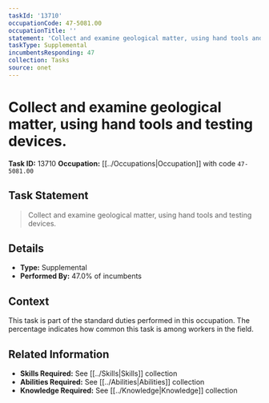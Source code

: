 ```yaml
---
taskId: '13710'
occupationCode: 47-5081.00
occupationTitle: ''
statement: 'Collect and examine geological matter, using hand tools and testing devices.'
taskType: Supplemental
incumbentsResponding: 47
collection: Tasks
source: onet
---
```

# Collect and examine geological matter, using hand tools and testing devices.

**Task ID:** 13710
**Occupation:** [[../Occupations|Occupation]] with code `47-5081.00`

## Task Statement

> Collect and examine geological matter, using hand tools and testing devices.

## Details

- **Type:** Supplemental
- **Performed By:** 47.0% of incumbents

## Context

This task is part of the standard duties performed in this occupation. The percentage indicates how common this task is among workers in the field.

## Related Information

- **Skills Required:** See [[../Skills|Skills]] collection
- **Abilities Required:** See [[../Abilities|Abilities]] collection
- **Knowledge Required:** See [[../Knowledge|Knowledge]] collection
